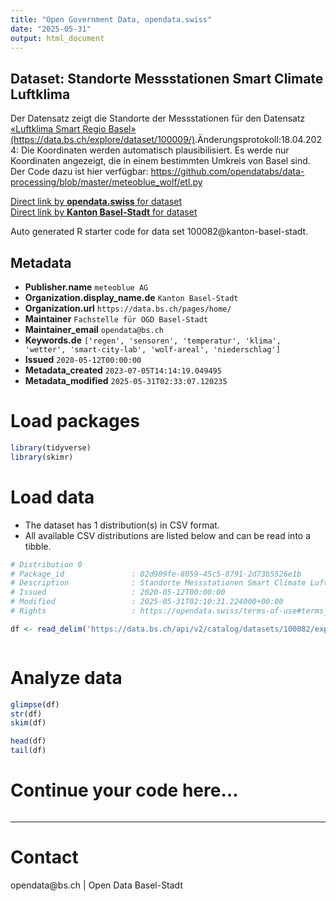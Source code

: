 ```yaml
---
title: "Open Government Data, opendata.swiss"
date: "2025-05-31"
output: html_document
---
```


## Dataset: Standorte Messstationen Smart Climate Luftklima

Der Datensatz zeigt die Standorte der Messstationen für den Datensatz [«Luftklima Smart Regio Basel» (https://data.bs.ch/explore/dataset/100009/)](https://data.bs.ch/explore/dataset/100009/).Änderungsprotokoll:18.04.2024: Die Koordinaten werden automatisch plausibilisiert. Es werde nur Koordinaten angezeigt, die in einem bestimmten Umkreis von Basel sind. Der Code dazu ist hier verfügbar: [https://github.com/opendatabs/data-processing/blob/master/meteoblue_wolf/etl.py](https://github.com/opendatabs/data-processing/blob/master/meteoblue_wolf/etl.py) 

[Direct link by **opendata.swiss** for dataset](https://opendata.swiss/de/dataset/standorte-mess-stationen-smart-climate-luftklima)<br>
[Direct link by **Kanton Basel-Stadt** for dataset](https://data.bs.ch/explore/dataset/100082/)

Auto generated R starter code for data set 100082@kanton-basel-stadt.

## Metadata

- **Publisher.name** `meteoblue AG`
- **Organization.display_name.de** `Kanton Basel-Stadt`
- **Organization.url** `https://data.bs.ch/pages/home/`
- **Maintainer** `Fachstelle für OGD Basel-Stadt`
- **Maintainer_email** `opendata@bs.ch`
- **Keywords.de** `['regen', 'sensoren', 'temperatur', 'klima', 'wetter', 'smart-city-lab', 'wolf-areal', 'niederschlag']`
- **Issued** `2020-05-12T00:00:00`
- **Metadata_created** `2023-07-05T14:14:19.049495`
- **Metadata_modified** `2025-05-31T02:33:07.120235`


# Load packages

```r

library(tidyverse)
library(skimr)

```

# Load data

-   The dataset has 1 distribution(s) in CSV format.
-   All available CSV distributions are listed below and can be read into a tibble.

```r

# Distribution 0
# Package_id               : 82d909fe-8059-45c5-8791-2d73b5526e1b
# Description              : Standorte Messstationen Smart Climate Luftklima (csv)
# Issued                   : 2020-05-12T00:00:00
# Modified                 : 2025-05-31T02:10:31.224000+00:00
# Rights                   : https://opendata.swiss/terms-of-use#terms_by

df <- read_delim('https://data.bs.ch/api/v2/catalog/datasets/100082/exports/csv?use_labels=true')



```

# Analyze data

```r

glimpse(df)
str(df)
skim(df)

head(df)
tail(df)

```

# Continue your code here...

```r

```

------------------------------------------------------------------------

# Contact

opendata@bs.ch | Open Data Basel-Stadt
